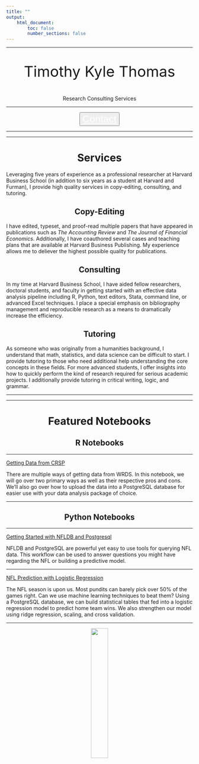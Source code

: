 ```yaml
---
title: ""
output:
    html_document:
        toc: false
        number_sections: false
---
```


---

<center>

<p style="font-size:30pt;">Timothy Kyle Thomas</p>

Research Consulting Services

---

<button type="button" class="btn btn-primary btn-lg"> <a href="mailto:timothykylethomas@gmail.com"  style="font-size:20pt;color:white;">Contact</a> </button>
</center>

---

---

<center>
# Services
</center>

Leveraging five years of experience as a professional researcher at Harvard Business School (in addition to six years as a student at Harvard and Furman), I provide high quality services in copy-editing, consulting, and tutoring. 

<center>
## Copy-Editing
</center>

I have edited, typeset, and proof-read multiple papers that have appeared in publications such as *The Accounting Review* and *The Journal of Financial Economics*. Additionally, I have coauthored several cases and teaching plans that are available at Harvard Business Publishing. My experience allows me to deliever the highest possible quality for publications.


<center>
## Consulting
</center>

In my time at Harvard Business School, I have aided fellow researchers, doctoral students, and faculty in getting started with an effective data analysis pipeline including R, Python, text editors, Stata, command line, or advanced Excel techniques. I place a special emphasis on bibliography management and reproducible research as a means to dramatically increase the efficiency.

<center>
## Tutoring
</center>

As someone who was originally from a humanities background, I understand that math, statistics, and data science can be difficult to start. I provide tutoring to those who need additional help understanding the core concepts in these fields. For more advanced students, I offer insights into how to quickly perform the kind of research required for serious academic projects. I additionally provide tutoring in critical writing, logic, and grammar.


---

---

<center>
# Featured Notebooks
</center>

<center>
## R Notebooks
</center>

---

[Getting Data from CRSP](crsp_gettingdata.html)

There are multiple ways of getting data from WRDS. In this notebook, we will go over two primary ways as well as their respective pros and cons. We'll also go over how to upload the data into a PostgreSQL database for easier use with your data analysis package of choice.

---

<center>
## Python Notebooks
</center>

---

[Getting Started with NFLDB and Postgresql](nfldb-postgresql.html)

NFLDB and PostgreSQL are powerful yet easy to use tools for querying NFL data. This workflow can be used to answer questions you might have regarding the NFL or building a predictive model.

---

[NFL Prediction with Logistic Regression](nfl-prediction-1.html)

The NFL season is upon us. Most pundits can barely pick over 50% of the games right. Can we use machine learning techniques to beat them? Using a PostgreSQL database, we can build statistical tables that fed into a logistic regression model to predict home team wins. We also strengthen our model using ridge regression, scaling, and cross validation.

---

<center>
![](logo.png){ width=30% }
</center>
